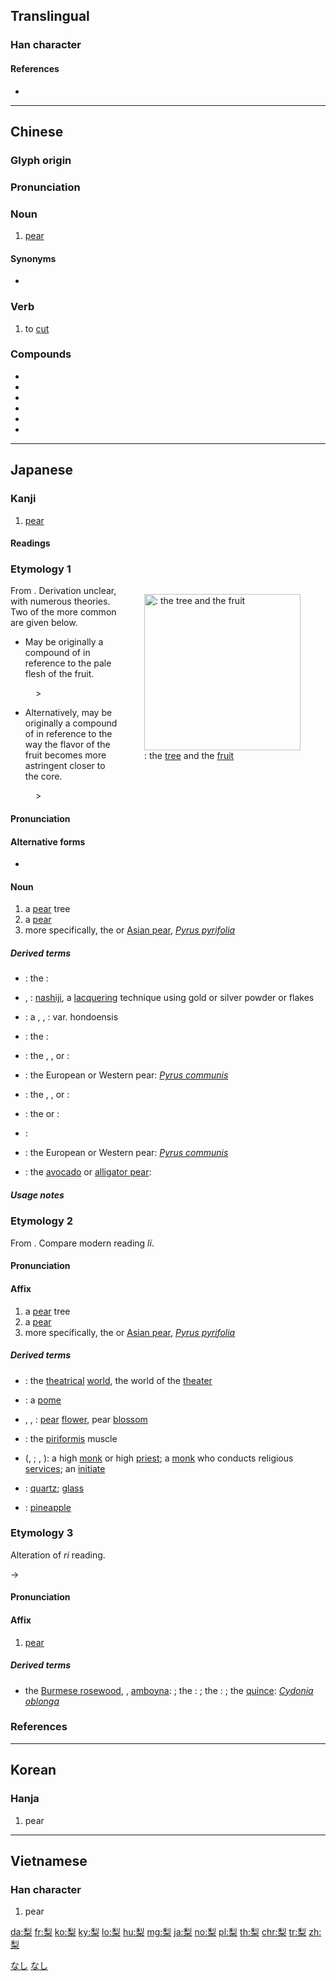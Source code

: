 ==Translingual==

===Han character===
{{Han char|rn=75|rad=木|as=07|sn=11|four=22904|canj=HND,XHND|ids=⿱利木}}

====References====
* {{Han ref|kx=0530.120|dkj=14873|dj=0918.100|hdz=21215.100|uh=68A8|ud=26792|bh=B1F9|bd=45561}}

----

==Chinese==
{{zh-forms}}

===Glyph origin===
{{Han etym}}

===Pronunciation===
{{zh-pron
|m=lí
|c=lei4,lei4-2
|h=pfs=lì
|md=
|mn=lâi
|w=
|mc=y
|oc=y
|cat=n,v
}}

===Noun===
{{zh-noun}}

# [[pear]]

====Synonyms====
* {{zh-l|梨子|tr=lízi}}

===Verb===
{{zh-verb}}

# {{zh-alt-form|剺|dot=:}} to [[cut]]

===Compounds===
* {{zh-l|梨乾兒}}
* {{zh-l|梨膏}}
* {{zh-l|梨木}}
* {{zh-l|梨園}}
* {{zh-l|梨園戲}}
* {{zh-l|梨園子弟}}

{{zh-cat|Fruits}}

----

==Japanese==

===Kanji===
{{ja-kanji|grade=|rs=木07}}

# [[pear]]

====Readings====
{{ja-readings
|goon=[[り]] (ri)
|kanon=[[り]] (ri)
|kun=[[なし]] (nashi)
|nanori=[[か]] (ka)
}}

===Etymology 1===
<div style="float:right;">
{{wikipedia|lang=ja|ナシ}}
{{wikipedia|Pyrus pyrifolia}}
[[File:Pear-tree,katori-city,japan.JPG|thumb|250px|{{lang|ja|梨}}: the [[tree]] and the [[fruit]]]]
</div>
{{ja-kanjitab|なし|yomi=kun}}
From {{etyl|ojp|ja|sort=なし}}. Derivation unclear, with numerous theories. Two of the more common are given below.

* May be originally a compound of {{compound|lang=ja|sort=なし|中|tr1=na</i>, hypothesized root of modern <i>naka|t1=middle, center|白|tr2=shiro|t2=white}} in reference to the pale flesh of the fruit.

: {{IPAchar|*/na ɕiro/}} > {{IPAchar|/naɕi/}}

* Alternatively, may be originally a compound of {{compound|lang=ja|sort=なし|中|tr1=na</i>, hypothesized root of modern <i>naka|t1=middle, center|酢|tr2=su|t2=sour, acidic}} in reference to the way the flavor of the fruit becomes more astringent closer to the core.

: {{IPAchar|*/na su/}} > {{IPAchar|/naɕi/}}

====Pronunciation====
{{ja-pron|yomi=kun|acc=2|acc_ref=DJR|acc2=0|acc2_ref=DJR|なし}}

====Alternative forms====
* {{ja-l|ナシ}}

====Noun====
{{ja-noun|なし|ナシ}}

# a [[pear]] tree
# a [[pear]] {{gloss|the fruit}}
# more specifically, the {{vern|Japanese pear|pedia=1}} or [[Asian pear]], ''[[Pyrus pyrifolia]]''

=====Derived terms=====
{{der-top}}
* {{ja-l|梨河豚|なしふぐ|nashi fugu}}: the {{vern|pear puffer|pedia=1}}: {{taxlink|Takifugu vermicularis|species|noshow=1}}
* {{ja-l|梨子地}}, {{ja-l|梨地|なしじ|nashiji}}: [[nashiji]], a [[lacquer]]ing technique using gold or silver powder or flakes
{{der-mid}}
* {{ja-l|青梨|あおなし|ao nashi}}: a {{vern|Harbin pear|pedia=1}}, {{vern|Ussurian pear|pedia=1}}, {{vern|Chinese pear|pedia=1}}: {{taxlink|Pyrus ussuriensis|species|noshow=1}} var. hondoensis
* {{ja-l|玄圃梨|けんぽなし|kenpo nashi}}: the {{vern|Japanese raisin tree|pedia=1}}: {{taxlink|Hovenia dulcis|species|noshow=1}}
* {{ja-l|猿梨|さるなし|saru nashi}}: the {{vern|hardy kiwi|pedia=1}}, {{vern|kiwi berry|pedia=1}}, or {{vern|tara vine|pedia=1}}: {{taxlink|Actinidia arguta|species|noshow=1}}
* {{ja-l|西洋梨|せいようなし|seiyō nashi}}: the European or Western pear: ''[[Pyrus communis]]''
* {{ja-l|浜梨|はまなし|hama nashi}}: the {{vern|rugosa rose|pedia=1}}, {{vern|Japanese rose|pedia=1}}, or {{vern|Ramanas rose|pedia=1}}: {{taxlink|Rosa rugosa|species|noshow=1}}
* {{ja-l|山梨|やまなし|yama nashi}}: the {{vern|wild nashi|pedia=1}} or {{vern|wild Japanese pear|pedia=1}}: {{taxlink|Pyrus pyrifolia var. pyrifolia|variety|noshow=1}}
* {{ja-l|山梨県|やまなしけん|Yamanashi-ken}}: {{w|Yamanashi prefecture}}
* {{ja-l|洋梨|ようなし|yōnashi}}: the European or Western pear: ''[[Pyrus communis]]''
* {{ja-l|鰐梨|わになし|wani nashi}}: the [[avocado]] or [[alligator pear]]: {{taxlink|Persea americana|species|noshow=1}}
{{der-bottom}}

=====Usage notes=====
{{U:ja:biology|ナシ}}

===Etymology 2===
{{ja-kanjitab|yomi=on|り}}
From {{etyl|ltc|ja|sort=り}} {{m|zh|梨|tr=*li}}. Compare modern {{etyl|cmn|-}} reading ''lí''.

====Pronunciation====
{{ja-pron|yomi=on|り}}

====Affix====
{{ja-pos|affix|り}}

# a [[pear]] tree
# a [[pear]] {{gloss|the fruit}}
# more specifically, the {{vern|Japanese pear|pedia=1}} or [[Asian pear]], ''[[Pyrus pyrifolia]]''

=====Derived terms=====
{{der-top}}
* {{ja-l|梨園|りえん|rien}}: the [[theatrical]] [[world]], the world of the [[theater]]
* {{ja-l|梨果|りか|rika}}: a [[pome]]
* {{ja-l|梨花}}, {{ja-l|梨華}}, {{ja-l|梨英|りか|rika}}: [[pear]] [[flower]], pear [[blossom]]
* {{ja-l|梨状筋|りじょうきん|rijōkin}}: the [[piriformis]] muscle
{{der-mid}}
* {{ja-l|阿闍梨}} ({{ja-l|あじゃり}}, {{ja-l|||ajari}}; {{ja-l|あざり}}, {{ja-l|||azari}}): a high [[monk]] or high [[priest]]; a [[monk]] who conducts religious [[service]]s; an [[initiate]]
* {{ja-l|頗梨|はり|hari}}: [[quartz]]; [[glass]]
* {{ja-l|鳳梨|ほうり|hōri}}: [[pineapple]] {{qualifier|obsolete}}
{{der-bottom}}

===Etymology 3===
{{ja-kanjitab|yomi=kanyo|りん}}
Alteration of ''ri'' reading.

{{IPAchar|/ri/}} → {{IPAchar|/rin/}}

====Pronunciation====
{{ja-pron|yomi=kanyo|りん}}

====Affix====
{{ja-pos|affix|りん}}

# [[pear]]

=====Derived terms=====
{{der-top}}
* {{ja-l|花梨|かりん|karin}} the [[Burmese rosewood]], {{vern|angsana}}, [[amboyna]]: {{taxlink|Pterocarpus indicus|species|noshow=1}}; the {{vern|flowering quince}}: {{taxlink|Pseudocydonia sinensis|species|noshow=1}}; the {{vern|Chinese quince}}: {{taxlink|Chaenomeles sinensis|species|noshow=1}}; the [[quince]]: ''[[Cydonia oblonga]]''
{{der-bottom}}

===References===
<references/>

[[Category:Japanese basic words|なし]]
[[Category:ja:Fruits|なし]]

----

==Korean==

===Hanja===
{{ko-hanja|hangeul=[[리]]>[[이]]|eumhun=|rv=ri>i|mr=ri>i|y=li>i}}

# pear

----

==Vietnamese==

===Han character===
{{vi-hantu|[[lê]], [[lệ]]|rs=木07}}

# pear

[[da:梨]]
[[fr:梨]]
[[ko:梨]]
[[ky:梨]]
[[lo:梨]]
[[hu:梨]]
[[mg:梨]]
[[ja:梨]]
[[no:梨]]
[[pl:梨]]
[[th:梨]]
[[chr:梨]]
[[tr:梨]]
[[zh:梨]]
